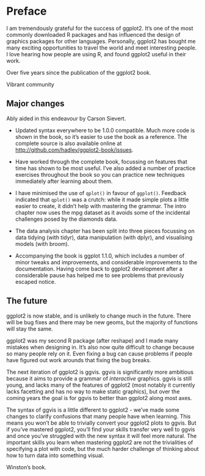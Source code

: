 # Preface

I am tremendously grateful for the success of ggplot2. It's one of the most commonly downloaded R packages and has influenced the design of graphics packages for other languages. Personally, ggplot2 has bought me many exciting opportunities to travel the world and meet interesting people. I love hearing how people are using R, and found ggplot2 useful in their work. 

Over five years since the publication of the ggplot2 book.

Vibrant community

## Major changes

Ably aided in this endeavour by Carson Sievert.

* Updated syntax everywhere to be 1.0.0 compatible. Much more code is shown in 
  the book, so it's easier to use the book as a reference. The complete source 
  is also available online at <http://github.com/hadley/ggplot2-book/issues>.

* Have worked through the complete book, focussing on features that time has 
  shown to be most useful. I've also added a number of practice exercises
  throughout the book so you can practice new techniques immediately after
  learning about them.

* I have minimised the use of `qplot()` in favour of `ggplot()`. Feedback 
  indicated that `qplot()` was a crutch: while it made simple plots a little
  easier to create, it didn't help with mastering the grammar. The intro
  chapter now uses the mpg dataset as it avoids some of the incidental 
  challenges posed by the diamonds data.

* The data analysis chapter has been split into three pieces focussing on
  data tidying (with tidyr), data manipulation (with dplyr), and 
  visualising models (with broom).
  
* Accompanying the book is ggplot 1.1.0, which includes a number of minor
  tweaks and improvements, and considerable improvements to the documentation. 
  Having come back to ggplot2 development after a considerable pause has
  helped me to see problems that previously escaped notice.

## The future

ggplot2 is now stable, and is unlikely to change much in the future. There will be bug fixes and there may be new geoms, but the majority of functions will stay the same. 

ggplot2 was my second R package (after reshape) and I made many mistakes when designing in. It's also now quite difficult to change because so many people rely on it. Even fixing a bug can cause problems if people have figured out work arounds that fixing the bug breaks. 

The next iteration of ggplot2 is ggvis. ggvis is significantly more ambitious because it aims to provide a grammar of _interactive_ graphics. ggvis is still young, and lacks many of the features of ggplot2 (most notably it currently lacks facetting and has no way to make static graphics), but over the coming years the goal is for ggvis to better than ggplot2 along most axes.

The syntax of ggvis is a little different to ggplot2 - we've made some changes to clarify confusions that many people have when learning. This means you won't be able to trivially convert your ggplot2 plots to ggvis. But if you've mastered ggplot2, you'll find your skills transfer very well to ggvis and once you've struggled with the new syntax it will feel more natural. The important skills you learn when mastering ggplot2 are not the trivialities of specifying a plot with code, but the much harder challenge of thinking about how to turn data into something visual. 

Winston's book.
